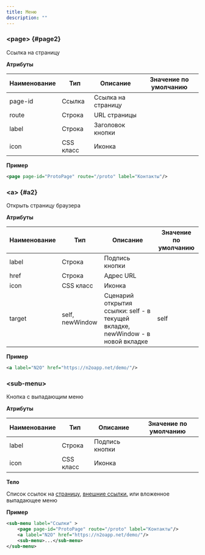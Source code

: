 ```yaml
---
title: Меню
description: ""
---
```


### &lt;page&gt; {#page2}

Ссылка на страницу

**Атрибуты**

|Наименование|Тип      |Описание          |Значение по умолчанию|
|------------|---------|------------------|---------------------|
|page-id     |Ссылка   |Ссылка на страницу|                     |
|route       |Строка   |URL страницы      |                     |
|label       |Строка   |Заголовок кнопки  |                     |
|icon        |CSS класс|Иконка            |                     |

**Пример**

```xml
<page page-id="ProtoPage" route="/proto" label="Контакты"/>
```

### &lt;a&gt; {#a2}

Открыть страницу браузера

**Атрибуты**

|Наименование|Тип            |Описание                                                                       |Значение по умолчанию|
|------------|---------------|-------------------------------------------------------------------------------|---------------------|
|label       |Строка         |Подпись кнопки                                                                 |                     |
|href        |Строка         |Адрес URL                                                                      |                     |
|icon        |CSS класс      |Иконка                                                                         |                     |
|target      |self, newWindow|Сценарий открытия ссылки: self - в текущей вкладке, newWindow - в новой вкладке|self                 |

**Пример**

```xml
<a label="N2O" href="https://n2oapp.net/demo/"/>
```

### &lt;sub-menu&gt;

Кнопка с выпадающим меню

**Атрибуты**

|Наименование|Тип      |Описание      |Значение по умолчанию|
|------------|---------|--------------|---------------------|
|label       |Строка   |Подпись кнопки|                     |
|icon        |CSS класс|Иконка        |                     |

**Тело**

Список ссылок на [страницу](#page2), [внешние ссылки.](#a2)
или вложенное выпадающее меню

**Пример**

```xml
<sub-menu label="Ссылки" >
    <page page-id="ProtoPage" route="/proto" label="Контакты"/>
    <a label="N2O" href="https://n2oapp.net/demo/"/>
    <sub-menu>...</sub-menu>
</sub-menu>
```
